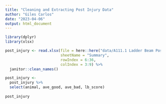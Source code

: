 ```yaml
---
title: "Cleaning and Extracting Post Injury Data"
author: "Giles Carlos"
date: "2023-04-06"
output: html_document
---
```


```r
library(dplyr)
library(xlsx)

post_injury <- read.xlsx(file = here::here("data/A111.1 Ladder Beam Post-Injury.xls"), 
                         sheetName = "Summary", 
                         rowIndex = 6:36, 
                         colIndex = 3:9) %>% 
  janitor::clean_names() 

post_injury <- 
  post_injury %>% 
  select(animal, ave_good, ave_bad, lb_score)
  
post_injury
```



